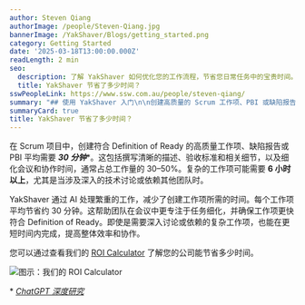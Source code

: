 ```yaml
---
author: Steven Qiang
authorImage: /people/Steven-Qiang.jpg
bannerImage: /YakShaver/Blogs/getting_started.png
category: Getting Started
date: '2025-03-18T13:00:00.000Z'
readLength: 2 min
seo:
  description: 了解 YakShaver 如何优化您的工作流程，节省您日常任务中的宝贵时间。
  title: YakShaver 节省了多少时间？
sswPeopleLink: https://www.ssw.com.au/people/steven-qiang/
summary: "## 使用 YakShaver 入门\n\n创建高质量的 Scrum 工作项、PBI 或缺陷报告需要时间——平均每项通常需要 30 分钟，有时对于涉及深入讨论或依赖关系的复杂项甚至超过 6 小时。\n\n## 时间分解：工作量分布\n\n* 30\u201350% 的时间花费在细化会议和协作上。\n* 任务需要清晰的描述、验收标准和完整的上下文，以满足 [Definition of Ready](https://www.ssw.com.au/rules/have-a-definition-of-ready/)。\n\n***\n\n## YakShaver 如何助力\n\nYakShaver 利用 AI 自动化并加速工作项的创建，处理繁重的准备工作。\n\n* 每个工作项节省约 30 分钟\n* 确保更快符合 [Definition of Ready](https://www.ssw.com.au/rules/have-a-definition-of-ready/)\n* 提高简单和复杂任务的效率\n\n***\n\n## 了解您的潜在投资回报率\n\n想知道这对您的团队意味着什么？使用内置的 [ROI Calculator](https://yakshaver.ai/) 估算时间和成本节省。\n"
summaryCard: true
title: YakShaver 节省了多少时间？
---
```

在 Scrum 项目中，创建符合 Definition of Ready 的高质量工作项、缺陷报告或 PBI 平均需要 ***30 分钟***\*。这包括撰写清晰的描述、验收标准和相关细节，以及细化会议和协作时间，通常占总工作量的 30–50%。复杂的工作项可能需要 **6 小时以上**，尤其是当涉及深入的技术讨论或依赖其他团队时。

YakShaver 通过 AI 处理繁重的工作，减少了创建工作项所需的时间。每个工作项平均节省约 30 分钟。这帮助团队在会议中更专注于任务细化，并确保工作项更快符合 Definition of Ready。即使是需要深入讨论或依赖的复杂工作项，也能在更短时间内完成，提高整体效率和协作。

您可以通过查看我们的 [ROI Calculator](https://yakshaver.ai) 了解您的公司能节省多少时间。

![](/YakShaver/Blogs/ROI.png)图示：我们的 ROI Calculator

\* *[ChatGPT 深度研究](https://chatgpt.com/share/67d8bdb0-0f60-800d-af20-baba64a9a2eb?)*
